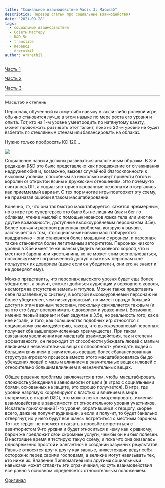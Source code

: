 ```yaml
---
title: "Социальное взаимодействие Часть 3: Масштаб"
description: Перевод статьи про социальные взаимодействия
date: "2023-09-28"
tags:
  - социальные взаимодействия
  - Советы Мастеру
  - D&D 5e
  - translate
  - перевод
  - Arbrethil
author: Arbrethil
---
```


[Часть 1](/posts/translations/arbrethil-social-interactions-1)

[Часть 2](/posts/translations/arbrethil-social-interactions-2)

[Часть 3](/posts/translations/arbrethil-social-interactions-3)

---

Масштаб и степень

Персонаж, обученный какому-либо навыку в какой-либо ролевой игре, обычно становится лучше в этом навыке по мере роста его уровня и опыта. Тот, кто на 1-м уровне умеет ходить по натянутому канату, может продолжать развивать этот талант, пока на 20-м уровне не будет взбегать по стеклянным стенам или балансировать на облаках.

Нужно только пробросить КС 120...

![](/images/arbrethil-social-interactions-3.jpg)

Социальные навыки должны развиваться аналогичным образом. В 3-й редакции D&D это было представлено как продвижение от сглаживания недружелюбия и, возможно, вызова случайной благосклонности к высоким уровням, способным за несколько минут привести богов и королей от открытой войны к дружеским отношениям. Это почему-то считалось ОП, а социально-ориентированные персонажи отвергались как приемлемый вариант. С тех пор многие игры повторяют эту схему, не признавая ошибки в таком масштабировании.

Конечно, то, что она так быстро масштабируется, кажется чрезмерным, но в игре про супергероев это было бы не лишним (как и бег по облакам, чтение мыслей с помощью нюансов языка тела или многие другие возможности, доступные высокоуровневым персонажам 3.5e). Более тонкая и распространенная проблема, которую я выявил, заключается в том, что социальные навыки масштабируются квадратично - они становятся более мощными с уровнем, и персонаж также становится более легитимным авторитетом. Персонаж низкого уровня в 3.5e имеет те же шансы убедить верховного короля, что и местного барона или крестьянина, но не может этим воспользоваться, поскольку имеет ограниченный доступ к важным персонам и не пользуется их доверием (даже если он убедителен, они его не знают и не доверяют ему).

Можно представить, что персонаж высокого уровня будет еще более убедителен, а значит, сможет добиться аудиенции у верховного короля, несмотря на отсутствие земель и титулов. Можно также представить себе параллельную систему, в которой высокоуровневый персонаж не более убедителен, чем низкоуровневый, но имеет гораздо больший доступ к этим важным персонам, поскольку сам является таковым (и за это его будут воспринимать с доверием и уважением). Возможно, именно первый вариант и был задуман в 3.5e, но реальность того, как в нее играли, и того, как большинство подобных игр относятся к социальному взаимодействию, такова, что высокоуровневый персонаж получает оба вышеперечисленных преимущества. При таком связанном увеличении как масштаба взаимодействия, так и степени эффективности, он переходит от способности убеждать людей с малым влиянием в незначительных вещах к способности убеждать людей с большим влиянием в значительных вещах; более сбалансированная структура игрового процесса вместо этого масштабировалась бы до убеждения людей с малым влиянием в значительных вещах и людей с относительно большим влиянием в незначительных вещах.

Общее решение проблемы заключается в том, чтобы масштабировать сложность убеждения в зависимости от цели (в играх с социальными боями, основанных на защите, это хорошо получается). В игре, где уровни напрямую коррелируют с властью и влиянием в мире (например, в старой D&D), это можно легко смоделировать, изменяя взаимодействие в зависимости от относительного уровня участников. Искатель приключений 1-го уровня, обратившийся к герцогу, скорее всего, даже не получит аудиенции, а если и получит, то будет банально отвергнут, но у него будут все шансы встретиться с местным бароном. Тот же герцог не посмеет отказать в просьбе встретиться с авантюристом 9-го уровня и будет относиться к нему как к равному; барон же предложит свои скромные услуги, чем бы он ни был полезен. В настоящее время я тестирую такую схему, и пока что она оказалась одновременно простой и элегантной в создании разумных результатов. Равные относятся друг к другу как равные, нижестоящие ведут себя осторожно перед своими господами, а великие могут навязывать тех, кто ниже их. Владение Дипломатией или другими социальными навыками может сгладить эти ограничения, но суть взаимодействия все равно в основном определяется относительным положением.

[Оригинал](https://arbrethil.substack.com/p/social-interaction-part-3-scaling)
